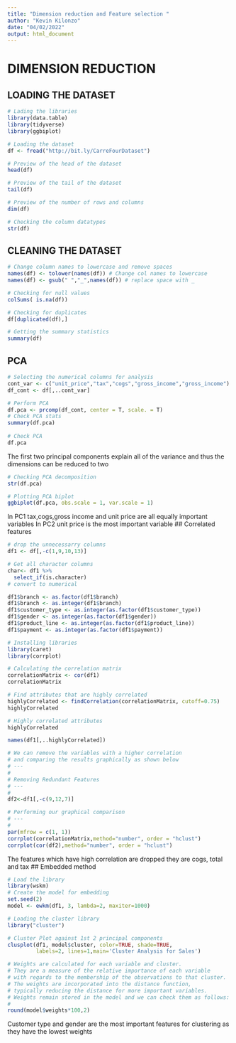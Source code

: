 ---
title: "Dimension reduction and Feature selection "
author: "Kevin Kilonzo"
date: "04/02/2022"
output: html_document
---
# DIMENSION REDUCTION
## LOADING THE DATASET
```{r}
# Lading the libraries
library(data.table)
library(tidyverse)
library(ggbiplot)

# Loading the dataset
df <- fread("http://bit.ly/CarreFourDataset")

# Preview of the head of the dataset
head(df)

# Preview of the tail of the dataset
tail(df)

# Preview of the number of rows and columns
dim(df)

# Checking the column datatypes
str(df)
```
## CLEANING THE DATASET
```{r}
# Change column names to lowercase and remove spaces
names(df) <- tolower(names(df)) # Change col names to lowercase
names(df) <- gsub(" ","_",names(df)) # replace space with _

# Checking for null values
colSums( is.na(df))

# Checking for duplicates
df[duplicated(df),]

# Getting the summary statistics
summary(df)
```

## PCA
```{r}
# Selecting the numerical columns for analysis
cont_var <- c("unit_price","tax","cogs","gross_income","gross_income")
df_cont <- df[,..cont_var]

# Perform PCA
df.pca <- prcomp(df_cont, center = T, scale. = T)
# Check PCA stats
summary(df.pca)
 
# Check PCA
df.pca

```
The first two principal components explain all of the variance and thus the dimensions can be reduced to two
```{r}
# Checking PCA decomposition
str(df.pca)

# Plotting PCA biplot
ggbiplot(df.pca, obs.scale = 1, var.scale = 1)

```
In PC1 tax,cogs,gross income and unit price are all equally important variables
In PC2 unit price is the most important variable
## Correlated features
```{r}

# drop the unnecessarry columns
df1 <- df[,-c(1,9,10,13)]

# Get all character columns
char<- df1 %>% 
  select_if(is.character)
# convert to numerical

df1$branch <- as.factor(df1$branch)
df1$branch <- as.integer(df1$branch)
df1$customer_type <- as.integer(as.factor(df1$customer_type))
df1$gender <- as.integer(as.factor(df1$gender))
df1$product_line <- as.integer(as.factor(df1$product_line))
df1$payment <- as.integer(as.factor(df1$payment))
```  

```{r}
# Installing libraries
library(caret)
library(corrplot)

# Calculating the correlation matrix
correlationMatrix <- cor(df1)
correlationMatrix

# Find attributes that are highly correlated
highlyCorrelated <- findCorrelation(correlationMatrix, cutoff=0.75)
highlyCorrelated

# Highly correlated attributes
highlyCorrelated

names(df1[,..highlyCorrelated])
```
```{r}
# We can remove the variables with a higher correlation 
# and comparing the results graphically as shown below
# ---
# 
# Removing Redundant Features 
# ---
# 
df2<-df1[,-c(9,12,7)]

# Performing our graphical comparison
# ---
# 
par(mfrow = c(1, 1))
corrplot(correlationMatrix,method="number", order = "hclust")
corrplot(cor(df2),method="number", order = "hclust")

```
The features which have high correlation are dropped they are cogs, total and tax
## Embedded method
```{r}
# Load the library
library(wskm)
# Create the model for embedding
set.seed(2)
model <- ewkm(df1, 3, lambda=2, maxiter=1000)

```
```{r}
# Loading the cluster library
library("cluster")

# Cluster Plot against 1st 2 principal components
clusplot(df1, model$cluster, color=TRUE, shade=TRUE,
         labels=2, lines=1,main='Cluster Analysis for Sales')

```
```{r}
# Weights are calculated for each variable and cluster. 
# They are a measure of the relative importance of each variable 
# with regards to the membership of the observations to that cluster. 
# The weights are incorporated into the distance function, 
# typically reducing the distance for more important variables.
# Weights remain stored in the model and we can check them as follows:
# 
round(model$weights*100,2)
```
Customer type and gender are the most important features for clustering as they have the lowest weights



